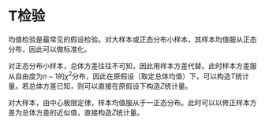 # T检验 {#TTest}

均值检验是最常见的假设检验。对大样本或正态分布小样本，其样本均值服从正态分布，因此可以做标准化。

对正态分布小样本，总体方差往往不可知，因此用样本方差代替。此时样本方差服从自由度为$n-1$的$\chi^2$分布，因此在原假设（取定总体均值）下，可以构造$T$统计量。若总体方差已知，则可以直接在原假设下构造$Z$统计量。

对大样本，由中心极限定律，样本均值服从于一正态分布。此时可以以修正样本方差为总体方差的近似值，直接构造$Z$统计量。
